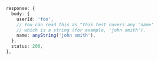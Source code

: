 ```ts
              response: {
                body: {
                  userId: 'foo',
                  // You can read this as "this test covers any 'name' property
                  // which is a string (for example, 'john smith').
                  name: anyString('john smith'),
                },
                status: 200,
              },
```
